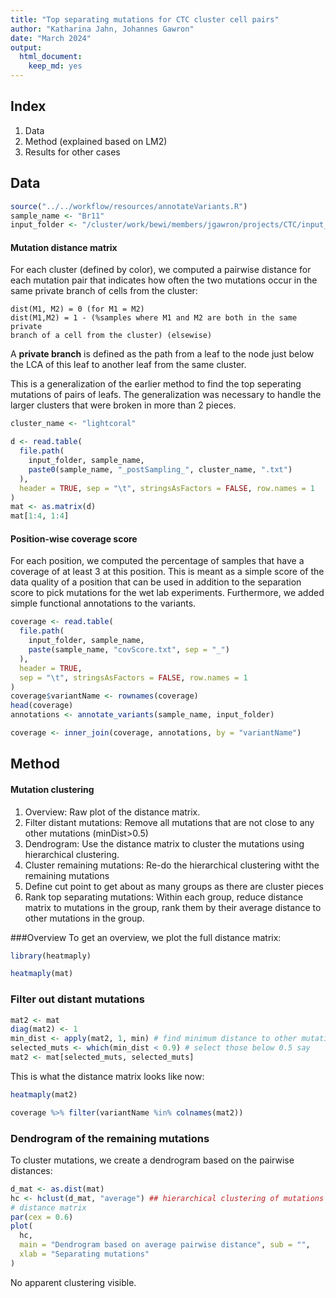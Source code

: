 ```yaml
---
title: "Top separating mutations for CTC cluster cell pairs"
author: "Katharina Jahn, Johannes Gawron"
date: "March 2024"
output:
  html_document:
    keep_md: yes
---
```


## Index

1. Data
2. Method (explained based on LM2)
3. Results for other cases


## Data 

```r
source("../../workflow/resources/annotateVariants.R")
sample_name <- "Br11"
input_folder <- "/cluster/work/bewi/members/jgawron/projects/CTC/input_folder"
```

#### Mutation distance matrix
For each cluster (defined by color), we computed a pairwise distance for each
mutation pair that indicates how often the two mutations occur in the same
private branch of cells from the cluster:

	dist(M1, M2) = 0 (for M1 = M2)
	dist(M1,M2) = 1 - (%samples where M1 and M2 are both in the same private
	branch of a cell from the cluster) (elsewise)
	
A **private branch** is defined as the path from a leaf to the node just below
the LCA of this leaf to another leaf from the same cluster.

This is a generalization of the earlier method to find the top seperating
mutations of pairs of leafs. The generalization was necessary to handle the
larger clusters that were broken in more than 2 pieces.

```r
cluster_name <- "lightcoral"

d <- read.table(
  file.path(
    input_folder, sample_name,
    paste0(sample_name, "_postSampling_", cluster_name, ".txt")
  ),
  header = TRUE, sep = "\t", stringsAsFactors = FALSE, row.names = 1
)
mat <- as.matrix(d)
mat[1:4, 1:4]
```

#### Position-wise coverage score
For each position, we computed the percentage of samples that have a coverage of
at least 3 at this position. This is meant as a simple score of the data quality
of a position that can be used in addition to the separation score to pick
mutations for the wet lab experiments. Furthermore, we added simple functional
annotations to the variants.

```r
coverage <- read.table(
  file.path(
    input_folder, sample_name,
    paste(sample_name, "covScore.txt", sep = "_")
  ),
  header = TRUE,
  sep = "\t", stringsAsFactors = FALSE, row.names = 1
)
coverage$variantName <- rownames(coverage)
head(coverage)
annotations <- annotate_variants(sample_name, input_folder)

coverage <- inner_join(coverage, annotations, by = "variantName")
```

## Method
#### Mutation clustering
1. Overview: Raw plot of the distance matrix.
2. Filter distant mutations: Remove all mutations that are not close to any
other mutations (minDist>0.5)
3. Dendrogram: Use the distance matrix to cluster the mutations using
hierarchical clustering.
4. Cluster remaining mutations: Re-do the hierarchical clustering witht the
remaining mutations
5. Define cut point to get about as many groups as there are cluster pieces
6. Rank top separating mutations: Within each group, reduce distance matrix to
mutations in the group, rank them by their average distance to other mutations
in the group.


###Overview
To get an overview, we plot the full distance matrix:

```r
library(heatmaply)

heatmaply(mat)
```


### Filter out distant mutations

```r
mat2 <- mat
diag(mat2) <- 1
min_dist <- apply(mat2, 1, min) # find minimum distance to other mutations
selected_muts <- which(min_dist < 0.9) # select those below 0.5 say
mat2 <- mat[selected_muts, selected_muts]
```


This is what the distance matrix looks like now:

```r
heatmaply(mat2)
```

```r
coverage %>% filter(variantName %in% colnames(mat2))
```


### Dendrogram of the remaining mutations

To cluster mutations, we create a dendrogram based on the pairwise distances:
```r
d_mat <- as.dist(mat)
hc <- hclust(d_mat, "average") ## hierarchical clustering of mutations based on
# distance matrix
par(cex = 0.6)
plot(
  hc,
  main = "Dendrogram based on average pairwise distance", sub = "",
  xlab = "Separating mutations"
)
```


No apparent clustering visible.
